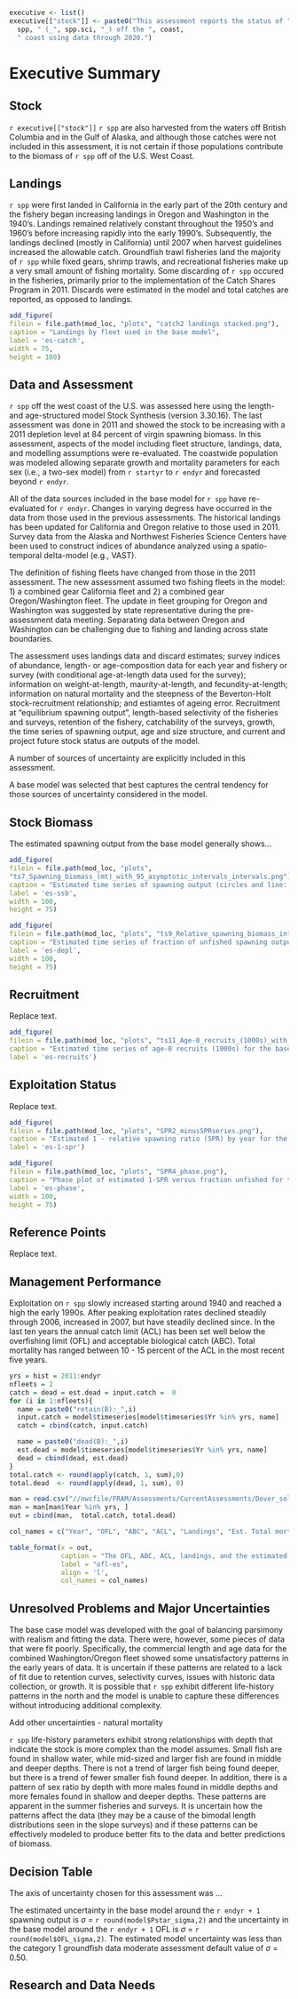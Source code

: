 ```r
executive <- list()
executive[["stock"]] <- paste0("This assessment reports the status of ",
  spp, " (_", spp.sci, "_) off the ", coast, 
  " coast using data through 2020.")
```
# Executive Summary{-}
## Stock{-}
`r executive[["stock"]]` `r spp` are also harvested from the waters off British Columbia and in the Gulf of Alaska, and although those catches were not included in this assessment, it is not certain if those populations contribute to the biomass of `r spp` off of the U.S. West Coast.

## Landings{-}
`r spp` were first landed in California in the early part of the 20th century and the fishery began increasing landings in Oregon and Washington in the 1940's.  Landings remained relatively constant throughout the 1950's and 1960's before increasing rapidly into the early 1990's.  Subsequently, the landings declined (mostly in California) until 2007 when harvest guidelines increased the allowable catch.  Groundfish trawl fisheries land the majority of `r spp` while fixed gears, shrimp trawls, and recreational fisheries make up a very small amount of fishing mortality.  Some discarding of `r spp` occured in the fisheries, primarily prior to the implementation of the Catch Shares Program in 2011.  Discards were estimated in the model and total catches are reported, as opposed to landings.

```r
add_figure(
filein = file.path(mod_loc, "plots", "catch2 landings stacked.png"), 
caption = "Landings by fleet used in the base model",
label = 'es-catch',
width = 75, 
height = 100)
```	

\input{tex_tables/a_Catches_ES.tex}

## Data and Assessment{-}

`r spp` off the west coast of the U.S. was assessed here using the length- and age-structured model Stock Synthesis (version 3.30.16).  The last assessment was done in 2011 and showed the stock to be increasing with a 2011 depletion level at 84 percent of virgin spawning biomass. In this assessment, aspects of the model including fleet structure, landings, data, and modelling assumptions were re-evaluated. The coastwide population was modeled allowing separate growth and mortality parameters for each sex (i.e., a two-sex model) from `r startyr` to `r endyr` and forecasted beyond `r endyr`.

All of the data sources included in the base model for `r spp` have re-evaluated for `r endyr`. Changes in varying degress have occurred in the data from those used in the previous assessments. The historical landings has been updated for California and Oregon relative to those used in 2011. Survey data from the Alaska and Northwest Fisheries Science Centers have been used to construct indices of abundance analyzed using a spatio-temporal delta-model (e.g., VAST). 

The definition of fishing fleets have changed from those in the 2011 assessment. The new assessment assumed two fishing fleets in the model: 1) a combined gear California fleet and 2) a combined gear Oregon/Washington fleet. The update in fleet grouping for Oregon and Washington was suggested by state representative during the pre-assessment data meeting. Separating data between Oregon and Washington can be challenging due to fishing and landing across state boundaries. 

The assessment uses landings data and discard estimates; survey indices of abundance, length- or age-composition data for each year and fishery or survey (with conditional age-at-length data used for the \Gls{s-wcgbt} survey); information on weight-at-length, maurity-at-length, and fecundity-at-length; information on natural mortality and the steepness of the Beverton-Holt stock-recruitment relationship; and estiamtes of ageing error. Recruitment at "equilibrium spawning output", length-based selectivity of the fisheries and surveys, retention of the fishery, catchability of the surveys, growth, the time series of spawning output, age and size structure, and current and project future stock status are outputs of the model. 

A number of sources of uncertainty are explicitly included in this assessment. 

A base model was selected that best captures the central tendency for those sources of uncertainty considered in the model.

## Stock Biomass{-}

The estimated spawning output from the base model generally shows...

\input{tex_tables/b_SSB_ES.tex}

```r
add_figure(
filein = file.path(mod_loc, "plots",
"ts7_Spawning_biomass_(mt)_with_95_asymptotic_intervals_intervals.png"), 
caption = "Estimated time series of spawning output (circles and line: median; light broken lines: 95 percent intervals) for the base model",
label = 'es-ssb',
width = 100,
height = 75)
```

```r
add_figure(
filein = file.path(mod_loc, "plots", "ts9_Relative_spawning_biomass_intervals.png"), 
caption = "Estimated time series of fraction of unfished spawning output (circles and line: median; light broken lines: 95 percent intervals) for the base model",
label = 'es-depl',
width = 100,
height = 75)
```

## Recruitment{-}
Replace text.

\input{tex_tables/c_Recr_ES.tex}

```r
add_figure(
filein = file.path(mod_loc, "plots", "ts11_Age-0_recruits_(1000s)_with_95_asymptotic_intervals.png"), 
caption = "Estimated time series of age-0 recruits (1000s) for the base model with 95 percent intervals",
label = 'es-recruits')
```

## Exploitation Status{-}
Replace text.

\input{tex_tables/d_SPR_ES.tex}

```r
add_figure(
filein = file.path(mod_loc, "plots", "SPR2_minusSPRseries.png"), 
caption = "Estimated 1 - relative spawning ratio (SPR) by year for the base model. The management target is plotted as a red horizontal line and values above this reflect harvest in excess of the proxy harvest rate",
label = 'es-1-spr')
```

```r
add_figure(
filein = file.path(mod_loc, "plots", "SPR4_phase.png"), 
caption = "Phase plot of estimated 1-SPR versus fraction unfished for the base model",
label = 'es-phase',
width = 100,
height = 75)
```

## Reference Points{-}
Replace text.

\input{tex_tables/e_ReferencePoints_ES.tex}

## Management Performance{-}

Exploitation on `r spp` slowly increased starting around 1940 and reached a high the early 1990s. After peaking exploitation rates declined steadily through 2006, increased in 2007, but have steadily declined since. In the last ten years the annual catch limit (ACL) has been set well below the overfishing limit (OFL) and acceptable biological catch (ABC).  Total mortality has ranged between 10 - 15 percent of the ACL in the most recent five years.

```r
yrs = hist = 2011:endyr
nfleets = 2
catch = dead = est.dead = input.catch =  0
for (i in 1:nfleets){
  name = paste0("retain(B):_",i)
  input.catch = model$timeseries[model$timeseries$Yr %in% yrs, name]
  catch = cbind(catch, input.catch)

  name = paste0("dead(B):_",i)
  est.dead = model$timeseries[model$timeseries$Yr %in% yrs, name]
  dead = cbind(dead, est.dead)
}
total.catch <- round(apply(catch, 1, sum),0)
total.dead  <- round(apply(dead, 1, sum), 0)

man = read.csv("//nwcfile/FRAM/Assessments/CurrentAssessments/Dover_sole_2021/management/dover_man_for_doc.csv")
man = man[man$Year %in% yrs, ]
out = cbind(man,  total.catch, total.dead)

col_names = c("Year", "OFL", "ABC", "ACL", "Landings", "Est. Total mortality")

table_format(x = out,
             caption = "The OFL, ABC, ACL, landings, and the estimated total mortality in metric tons.",
             label = "ofl-es",
             align = 'l',
             col_names = col_names)
```

## Unresolved Problems and Major Uncertainties{-}

The base case model was developed with the goal of balancing parsimony with realism and fitting the data.  There were, however, some pieces of data that were fit poorly.  Specifically, the commercial length and age data for the combined Washington/Oregon fleet showed some unsatisfactory patterns in the early years of data. It is uncertain if these patterns are related to a lack of fit due to retention curves, selectivity curves, issues with historic data collection, or growth.  It is possible that `r spp` exhibit different life-history patterns in the north and the model is unable to capture these differences without introducing additional complexity.

Add other uncertainties - natural mortality

`r spp` life-history parameters exhibit strong relationships with depth that indicate the stock is more complex than the model assumes.  Small fish are found in shallow water, while mid-sized and larger fish are found in middle and deeper depths.  There is not a trend of larger fish being found deeper, but there is a trend of fewer smaller fish found deeper.  In addition, there is a pattern of sex ratio by depth with more males found in middle depths and more females found in shallow and deeper depths.  These patterns are apparent in the summer fisheries and surveys.  It is uncertain how the patterns affect the data (they may be a cause of the bimodal length distributions seen in the slope surveys) and if these patterns can be effectively modeled to produce better fits to the data and better predictions of biomass.

## Decision Table{-}

The axis of uncertainty chosen for this assessment was ...

The estimated uncertainty in the base model around the `r endyr + 1` spawning output is $\sigma$ = `r round(model$Pstar_sigma,2)` and the uncertainty in the base model around the `r endyr + 1` OFL is $\sigma$ = `r round(model$OFL_sigma,2)`. The estimated model uncertainty was less than the category 1 groundfish data moderate assessment default value of  $\sigma$ = 0.50. 

\input{tex_tables/g_Projections_ES.tex}

## Research and Data Needs{-}

